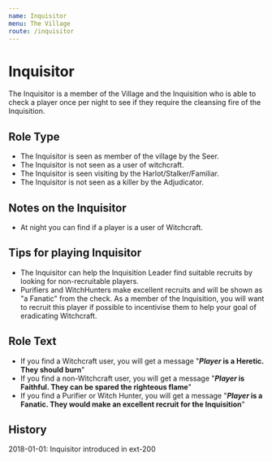 ```yaml
---
name: Inquisitor
menu: The Village
route: /inquisitor
---
```


# Inquisitor

The Inquisitor is a member of the Village and the Inquisition who is
able to check a player once per night to see if they require the
cleansing fire of the Inquisition.

## Role Type

  - The Inquisitor is seen as member of the village by the Seer.
  - The Inquisitor is not seen as a user of witchcraft.
  - The Inquisitor is seen visiting by the Harlot/Stalker/Familiar.
  - The Inquisitor is not seen as a killer by the Adjudicator.

## Notes on the Inquisitor

  - At night you can find if a player is a user of Witchcraft.

## Tips for playing Inquisitor

  - The Inquisitor can help the Inquisition Leader find suitable
    recruits by looking for non-recruitable players.
  - Purifiers and WitchHunters make excellent recruits and will be shown
    as "a Fanatic" from the check. As a member of the Inquisition, you
    will want to recruit this player if possible to incentivise them to
    help your goal of eradicating Witchcraft.

## Role Text

  - If you find a Witchcraft user, you will get a message "***Player* is
    a Heretic. They should burn**"
  - If you find a non-Witchcraft user, you will get a message
    "***Player* is Faithful. They can be spared the righteous flame**"
  - If you find a Purifier or Witch Hunter, you will get a message
    "***Player* is a Fanatic. They would make an excellent recruit for
    the Inquisition**"

## History

2018-01-01: Inquisitor introduced in ext-200
